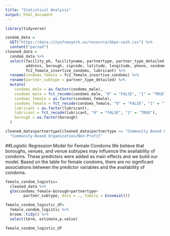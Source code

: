 ```yaml
---
title: "Statistical Analysis"
output: html_document
---
```



```r
library(tidyverse)
```
```r
condom_data = 
  GET("https://data.cityofnewyork.us/resource/4kpn-sezh.csv") %>% 
  content("parsed")
cleaned_data = 
  condom_data %>% 
  select(facility_pk, facilityname, partnertype, partner_type_detailed, 
         address, borough, zipcode, latitude, longitude, phone, condoms_male,
         fc2_female_insertive_condoms, lubricant) %>% 
  rename(condoms_female = fc2_female_insertive_condoms) %>% 
  rename(partner_subtype = partner_type_detailed) %>% 
  mutate(
    condoms_male = as.factor(condoms_male), 
    condoms_male = fct_recode(condoms_male, "0" = "FALSE", "1" = "TRUE"),
    condoms_female = as.factor(condoms_female),
    condoms_female = fct_recode(condoms_female, "0" = "FALSE", "1" = "TRUE"),
    lubricant = as.factor(lubricant),
    lubricant = fct_recode(lubricant, "0" = "FALSE", "1" = "TRUE"),
    borough = as.factor(borough)
  )

cleaned_data$partnertype[cleaned_data$partnertype == "Community Based Organization/Non-Profit"] =
  "Community-Based Organization/Non-Profit"
```

##Logistic Regression Model for Female Condoms
We believe that boroughs, venues, and venue subtypes may influence the availability of condoms. These predictors were added as main effects and we build our model. Based on the table for female condoms, there are no significant associations between the predictor variables and the availability of condoms.
```r
female_condom_logistic=
  cleaned_data %>% 
  glm(condoms_female~borough+partnertype+
        partner_subtype, data = ., family = binomial())

female_condom_logistic_df=
  female_condom_logistic %>% 
  broom::tidy() %>%
  select(term, estimate,p.value) 

female_condom_logistic_df

```

